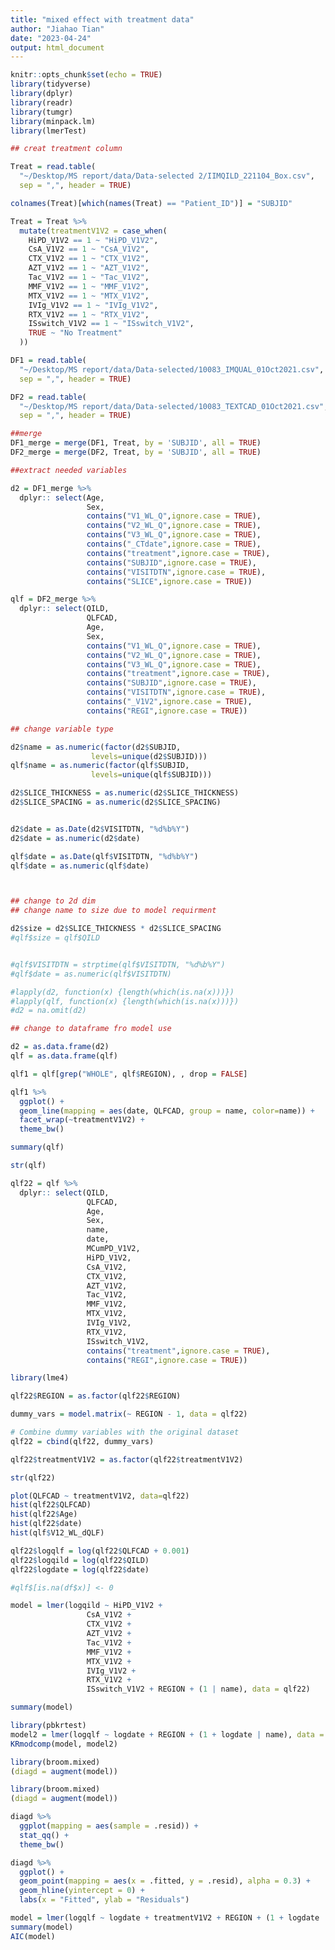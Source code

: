 ```yaml
---
title: "mixed effect with treatment data"
author: "Jiahao Tian"
date: "2023-04-24"
output: html_document
---
```


```r
knitr::opts_chunk$set(echo = TRUE)
library(tidyverse)
library(dplyr)
library(readr)
library(tumgr)
library(minpack.lm)
library(lmerTest)
```

```R
## creat treatment column

Treat = read.table(
  "~/Desktop/MS report/data/Data-selected 2/IIMQILD_221104_Box.csv", 
  sep = ",", header = TRUE)

colnames(Treat)[which(names(Treat) == "Patient_ID")] = "SUBJID"

Treat = Treat %>%
  mutate(treatmentV1V2 = case_when(
    HiPD_V1V2 == 1 ~ "HiPD_V1V2",
    CsA_V1V2 == 1 ~ "CsA_V1V2",
    CTX_V1V2 == 1 ~ "CTX_V1V2",
    AZT_V1V2 == 1 ~ "AZT_V1V2",
    Tac_V1V2 == 1 ~ "Tac_V1V2",
    MMF_V1V2 == 1 ~ "MMF_V1V2",
    MTX_V1V2 == 1 ~ "MTX_V1V2",
    IVIg_V1V2 == 1 ~ "IVIg_V1V2",
    RTX_V1V2 == 1 ~ "RTX_V1V2",
    ISswitch_V1V2 == 1 ~ "ISswitch_V1V2",
    TRUE ~ "No Treatment"
  ))
```


```r

DF1 = read.table(
  "~/Desktop/MS report/data/Data-selected/10083_IMQUAL_01Oct2021.csv", 
  sep = ",", header = TRUE)

DF2 = read.table(
  "~/Desktop/MS report/data/Data-selected/10083_TEXTCAD_01Oct2021.csv",
  sep = ",", header = TRUE)

##merge
DF1_merge = merge(DF1, Treat, by = 'SUBJID', all = TRUE)
DF2_merge = merge(DF2, Treat, by = 'SUBJID', all = TRUE)
```


```r
##extract needed variables

d2 = DF1_merge %>% 
  dplyr:: select(Age,
                 Sex,
                 contains("V1_WL_Q",ignore.case = TRUE), 
                 contains("V2_WL_Q",ignore.case = TRUE),
                 contains("V3_WL_Q",ignore.case = TRUE), 
                 contains("_CTdate",ignore.case = TRUE), 
                 contains("treatment",ignore.case = TRUE), 
                 contains("SUBJID",ignore.case = TRUE), 
                 contains("VISITDTN",ignore.case = TRUE),
                 contains("SLICE",ignore.case = TRUE))

qlf = DF2_merge %>% 
  dplyr:: select(QILD,
                 QLFCAD,
                 Age,
                 Sex,
                 contains("V1_WL_Q",ignore.case = TRUE), 
                 contains("V2_WL_Q",ignore.case = TRUE),
                 contains("V3_WL_Q",ignore.case = TRUE), 
                 contains("treatment",ignore.case = TRUE), 
                 contains("SUBJID",ignore.case = TRUE), 
                 contains("VISITDTN",ignore.case = TRUE),
                 contains("_V1V2",ignore.case = TRUE),
                 contains("REGI",ignore.case = TRUE))

## change variable type

d2$name = as.numeric(factor(d2$SUBJID, 
                  levels=unique(d2$SUBJID)))
qlf$name = as.numeric(factor(qlf$SUBJID, 
                  levels=unique(qlf$SUBJID)))

d2$SLICE_THICKNESS = as.numeric(d2$SLICE_THICKNESS)
d2$SLICE_SPACING = as.numeric(d2$SLICE_SPACING)


d2$date = as.Date(d2$VISITDTN, "%d%b%Y")
d2$date = as.numeric(d2$date)

qlf$date = as.Date(qlf$VISITDTN, "%d%b%Y")
qlf$date = as.numeric(qlf$date)



## change to 2d dim 
## change name to size due to model requirment

d2$size = d2$SLICE_THICKNESS * d2$SLICE_SPACING 
#qlf$size = qlf$QILD


#qlf$VISITDTN = strptime(qlf$VISITDTN, "%d%b%Y")
#qlf$date = as.numeric(qlf$VISITDTN)

#lapply(d2, function(x) {length(which(is.na(x)))})
#lapply(qlf, function(x) {length(which(is.na(x)))})
#d2 = na.omit(d2)

## change to dataframe fro model use

d2 = as.data.frame(d2)
qlf = as.data.frame(qlf)
```


```R
qlf1 = qlf[grep("WHOLE", qlf$REGION), , drop = FALSE]

qlf1 %>%
  ggplot() + 
  geom_line(mapping = aes(date, QLFCAD, group = name, color=name)) + 
  facet_wrap(~treatmentV1V2) + 
  theme_bw()
```


```r
summary(qlf)
```

```r
str(qlf)
```

```r
qlf22 = qlf %>% 
  dplyr:: select(QILD,
                 QLFCAD,
                 Age,
                 Sex,
                 name,
                 date,
                 MCumPD_V1V2,
                 HiPD_V1V2,
                 CsA_V1V2,     
                 CTX_V1V2,       
                 AZT_V1V2,       
                 Tac_V1V2,      
                 MMF_V1V2,     
                 MTX_V1V2,     
                 IVIg_V1V2,    
                 RTX_V1V2,   
                 ISswitch_V1V2,
                 contains("treatment",ignore.case = TRUE), 
                 contains("REGI",ignore.case = TRUE))
```


```r
library(lme4)

qlf22$REGION = as.factor(qlf22$REGION)

dummy_vars = model.matrix(~ REGION - 1, data = qlf22)

# Combine dummy variables with the original dataset
qlf22 = cbind(qlf22, dummy_vars)
```

```R
qlf22$treatmentV1V2 = as.factor(qlf22$treatmentV1V2)
```

```r
str(qlf22)

```

```r
plot(QLFCAD ~ treatmentV1V2, data=qlf22)
hist(qlf22$QLFCAD)
hist(qlf22$Age)
hist(qlf22$date)
hist(qlf$V12_WL_dQLF)
```

```r
qlf22$logqlf = log(qlf22$QLFCAD + 0.001)
qlf22$logqild = log(qlf22$QILD)
qlf22$logdate = log(qlf22$date)

```


```R
#qlf$[is.na(df$x)] <- 0

model = lmer(logqild ~ HiPD_V1V2 +
                 CsA_V1V2 +    
                 CTX_V1V2 +      
                 AZT_V1V2 +       
                 Tac_V1V2 +     
                 MMF_V1V2 +     
                 MTX_V1V2 +     
                 IVIg_V1V2 +    
                 RTX_V1V2 +   
                 ISswitch_V1V2 + REGION + (1 | name), data = qlf22)

summary(model)

```




```r
library(pbkrtest)
model2 = lmer(logqlf ~ logdate + REGION + (1 + logdate | name), data = qlf22, REML = TRUE)
KRmodcomp(model, model2)


```


```r
library(broom.mixed) 
(diagd = augment(model))


```



```r
library(broom.mixed) 
(diagd = augment(model))


```


```R
diagd %>%
  ggplot(mapping = aes(sample = .resid)) + 
  stat_qq() + 
  theme_bw()

```


```r
diagd %>%
  ggplot() + 
  geom_point(mapping = aes(x = .fitted, y = .resid), alpha = 0.3) +
  geom_hline(yintercept = 0) + 
  labs(x = "Fitted", ylab = "Residuals")

```

```r
model = lmer(logqlf ~ logdate + treatmentV1V2 + REGION + (1 + logdate | name), data = qlf22)
summary(model)
AIC(model)
```

